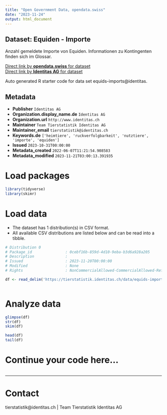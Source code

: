 ```yaml
---
title: "Open Government Data, opendata.swiss"
date: "2023-11-24"
output: html_document
---
```


## Dataset: Equiden - Importe

Anzahl gemeldete Importe von Equiden. Informationen zu Kontingenten finden sich im Glossar.

[Direct link by **opendata.swiss** for dataset](https://opendata.swiss/de/dataset/equiden-importe)<br>
[Direct link by **Identitas AG** for dataset](https://tierstatistik.identitas.ch/)

Auto generated R starter code for data set equids-imports@identitas.

## Metadata

- **Publisher** `Identitas AG`
- **Organization.display_name.de** `Identitas AG`
- **Organization.url** `http://www.identitas.ch`
- **Maintainer** `Team Tierstatistik Identitas AG`
- **Maintainer_email** `tierstatistik@identitas.ch`
- **Keywords.de** `['heimtiere', 'ruckverfolgbarkeit', 'nutztiere', 'importe', 'equiden']`
- **Issued** `2023-10-31T00:00:00`
- **Metadata_created** `2022-06-07T11:21:54.908583`
- **Metadata_modified** `2023-11-21T03:00:13.391935`


# Load packages

```r

library(tidyverse)
library(skimr)

```

# Load data

-   The dataset has 1 distribution(s) in CSV format.
-   All available CSV distributions are listed below and can be read into a tibble.

```r

# Distribution 0
# Package_id               : 0cebf16b-859d-4d10-9eba-b3d6a928a205
# Description              : 
# Issued                   : 2023-11-20T00:00:00
# Modified                 : None
# Rights                   : NonCommercialAllowed-CommercialAllowed-ReferenceRequired

df <- read_delim('https://tierstatistik.identitas.ch/data/equids-imports.csv')



```

# Analyze data

```r

glimpse(df)
str(df)
skim(df)

head(df)
tail(df)

```

# Continue your code here...

```r

```

------------------------------------------------------------------------

# Contact

tierstatistik@identitas.ch | Team Tierstatistik Identitas AG
